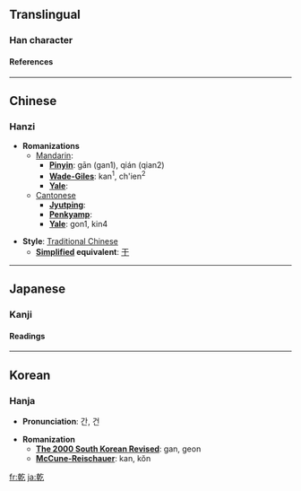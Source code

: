 {{see|亁|干}}<!-- may be replaced by zh-forms -->

==Translingual==
===Han character===
{{Han char|rad=乙|as=10|sn=11|so=|four=4841<sub>7</sub>|canj=十十人弓 (JJON)|cmean=dry; first hexagram; warming principle of the sun, penetrating and fertilizing, heavenly generative principle (male)}}
====References====
{{Han ref|kx=0084.250|dkj=00204|dj=0172.010|hdz=10056.100|uh=4E7E|ud=20094|bh=B0AE|bd=45230}}
----
==Chinese==
===Hanzi===


* '''Romanizations'''
** [[Mandarin]]:
*** '''[[Pinyin]]''': gān (gan1), qián (qian2)
*** '''[[Wade-Giles]]''': kan<sup>1</sup>, ch'ien<sup>2</sup>
*** '''[[Yale]]''': 
**[[Cantonese]]
***'''[[Jyutping]]''':
***'''[[Penkyamp]]''': 
***'''[[Yale]]''': gon1, kin4

* '''Style''': [[Traditional Chinese]] 
** '''[[Simplified Chinese|Simplified]] equivalent''': [[干]]


----
==Japanese==
===Kanji===


{{ja-kanji|grade=|rs=乙10|simple=}}
====Readings====
{{ja-readings|on=[[かん]] (kan), [[けん]] (ken), [[げん]] (gen)|kun=[[かわく]] (kawaku), [[かわかす]] (kawakasu), [[いぬい]] (inui)}}


----
==Korean==
===Hanja===

* '''Pronunciation''': 간, 건

* '''Romanization'''
** '''[[The 2000 South Korean Revised Romanization|The 2000 South Korean Revised]]''': gan, geon
** '''[[McCune-Reischauer]]''': kan, kŏn


[[fr:乾]]
[[ja:乾]]